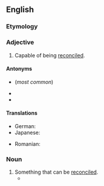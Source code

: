 ==English==

===Etymology===
{{suffix|en|reconcile|able}}

===Adjective===
{{en-adj}}

# Capable of being [[reconcile]]d.

====Antonyms====
* {{l|en|irreconcilable}} (''most common'')
* {{l|en|unreconcilable}}
* {{l|en|inreconcilable}}

====Translations====
{{trans-top|capable of being reconciled}}
* German: {{t+|de|vereinbar}}
* Japanese: {{t+|ja|和解|alt=和解できる|tr=wakai dekiru}}
{{trans-mid}}
* Romanian: {{t+|ro|reconciliabil|m}}
{{trans-bottom}}

===Noun===
{{en-noun}}

# Something that can be [[reconcile]]d.
#* {{quote-journal|date=May 8, 2009|author=Hassina Sherjan|title=Talked to Death|work=New York Times|url=http://www.nytimes.com/2009/05/08/opinion/08sherjan.html
|passage=This is the only way that the '''reconcilables''' will be separated from the irreconcilables.}}